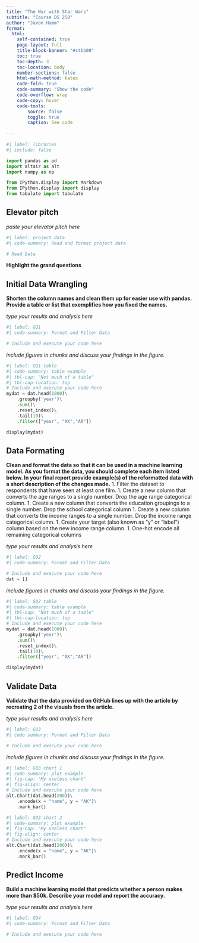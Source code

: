 ```yaml
---
title: "The War with Star Wars"
subtitle: "Course DS 250"
author: "Jaxon Hamm"
format:
  html:
    self-contained: true
    page-layout: full
    title-block-banner: "#c4bb00"
    toc: true
    toc-depth: 3
    toc-location: body
    number-sections: false
    html-math-method: katex
    code-fold: true
    code-summary: "Show the code"
    code-overflow: wrap
    code-copy: hover
    code-tools:
        source: false
        toggle: true
        caption: See code
    
---
```


```python
#| label: libraries
#| include: false

import pandas as pd
import altair as alt
import numpy as np

from IPython.display import Markdown
from IPython.display import display
from tabulate import tabulate
```


## Elevator pitch

_paste your elevator pitch here_

```python
#| label: project data
#| code-summary: Read and format project data

# Read Data
```

__Highlight the grand questions__

## Initial Data Wrangling

__Shorten the column names and clean them up for easier use with pandas. Provide a table or list that exemplifies how you fixed the names.__

_type your results and analysis here_

```python
#| label: GQ1
#| code-summary: Format and Filter Data

# Include and execute your code here


```

_include figures in chunks and discuss your findings in the figure._

```python
#| label: GQ1 table
#| code-summary: table example
#| tbl-cap: "Not much of a table"
#| tbl-cap-location: top
# Include and execute your code here
mydat = dat.head(1000)\
    .groupby('year')\
    .sum()\
    .reset_index()\
    .tail(10)\
    .filter(["year", "AK","AR"])

display(mydat)

```


## Data Formating

__Clean and format the data so that it can be used in a machine learning model. As you format the data, you should complete each item listed below. In your final report provide example(s) of the reformatted data with a short description of the changes made.__
1. Filter the dataset to respondents that have seen at least one film.
1. Create a new column that converts the age ranges to a single number. Drop the age range categorical column.
1. Create a new column that converts the education groupings to a single number. Drop the school categorical column
1. Create a new column that converts the income ranges to a single number. Drop the income range categorical column.
1. Create your target (also known as “y” or “label”) column based on the new income range column.
1. One-hot encode all remaining categorical columns

_type your results and analysis here_

```python
#| label: GQ2
#| code-summary: Format and Filter Data

# Include and execute your code here
dat = []

```

_include figures in chunks and discuss your findings in the figure._

```python
#| label: GQ2 table
#| code-summary: table example
#| tbl-cap: "Not much of a table"
#| tbl-cap-location: top
# Include and execute your code here
mydat = dat.head(1000)\
    .groupby('year')\
    .sum()\
    .reset_index()\
    .tail(10)\
    .filter(["year", "AK","AR"])

display(mydat)

```


## Validate Data

__Validate that the data provided on GitHub lines up with the article by recreating 2 of the visuals from the article.__

_type your results and analysis here_

```python
#| label: GQ3
#| code-summary: Format and Filter Data

# Include and execute your code here


```

_include figures in chunks and discuss your findings in the figure._

```python
#| label: GQ3 chart 1
#| code-summary: plot example
#| fig-cap: "My useless chart"
#| fig-align: center
# Include and execute your code here
alt.Chart(dat.head(200))\
    .encode(x = "name", y = "AK")\
    .mark_bar()
```


```python
#| label: GQ3 chart 2
#| code-summary: plot example
#| fig-cap: "My useless chart"
#| fig-align: center
# Include and execute your code here
alt.Chart(dat.head(200))\
    .encode(x = "name", y = "AK")\
    .mark_bar()
```

## Predict Income

__Build a machine learning model that predicts whether a person makes more than $50k. Describe your model and report the accuracy.__

_type your results and analysis here_

```python
#| label: GQ4
#| code-summary: Format and Filter Data

# Include and execute your code here


```